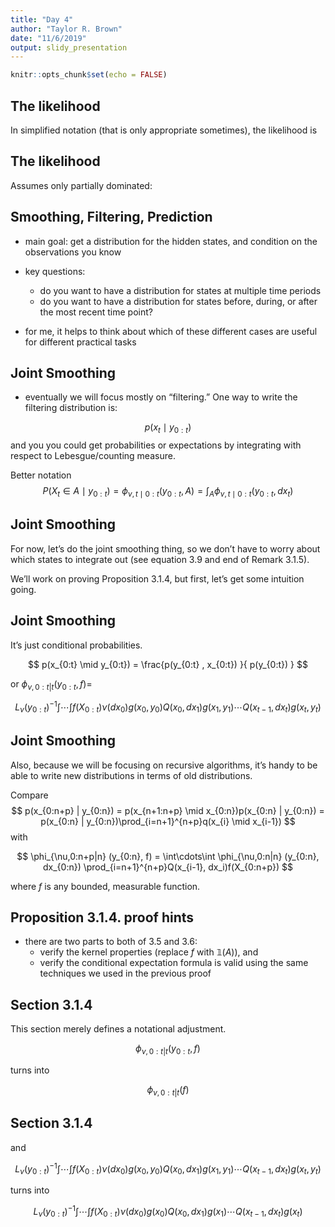 ```yaml
---
title: "Day 4"
author: "Taylor R. Brown"
date: "11/6/2019"
output: slidy_presentation
---
```


```r
knitr::opts_chunk$set(echo = FALSE)
```

## The likelihood

In simplified notation (that is only appropriate sometimes), the likelihood is 
\begin{align*}
p(y_{0:n} \mid \theta) &= p(y_{0:n}) \\
&= \int\cdots\int p(y_{0:n}, x_{0:n}) dx_{0:n} \\
&= \int\cdots\int p(y_{0:n} \mid x_{0:n})p( x_{0:n}) dx_{0:n}
\end{align*}

## The likelihood

Assumes only partially dominated: 

\begin{align*}
L_{\nu}(y_{0:n}) &= \int \cdots \int \nu(dx_0)g(x_0, y_0) Q(x_0,dx_1)g(x_1, y_1) \cdots \\
&\hspace{40mm}Q(x_{n-1},dx_{n})g(x_n,y_n)
\end{align*}

## Smoothing, Filtering, Prediction

- main goal: get a distribution for the hidden states, and condition on the observations you know

- key questions:

  * do you want to have a distribution for states at multiple time periods
  * do you want to have a distribution for states before, during, or after the most recent time point?

- for me, it helps to think about which of these different cases are useful for different practical tasks


## Joint Smoothing

- eventually we will focus mostly on "filtering." One way to write the filtering distribution is:

$$
p(x_t  \mid y_{0:t})
$$
and you you could get probabilities or expectations by integrating with respect to Lebesgue/counting measure.

Better notation
$$
P(X_t \in A \mid y_{0:t}) = \phi_{\nu, t \mid 0:t}(y_{0:t}, A) = \int_A \phi_{\nu, t \mid 0:t}(y_{0:t}, dx_t)
$$


## Joint Smoothing

For now, let's do the joint smoothing thing, so we don't have to worry about which states to integrate out (see equation 3.9 and end of Remark 3.1.5).

We'll work on proving Proposition 3.1.4, but first, let's get some intuition going.

## Joint Smoothing


It's just conditional probabilities.

$$
p(x_{0:t} \mid y_{0:t}) = \frac{p(y_{0:t} , x_{0:t})  }{ p(y_{0:t}) }
$$

or $\phi_{\nu,0:t|t} (y_{0:t}, f) =$

$$
L_{\nu}(y_{0:t})^{-1} \int \cdots \int f(X_{0:t}) \nu(dx_0) g(x_0, y_0) Q(x_0, dx_1)g(x_1, y_1) \cdots Q(x_{t-1}, dx_t)g(x_t, y_t )
$$


## Joint Smoothing

Also, because we will be focusing on recursive algorithms, it's handy to be able to write new distributions in terms of old distributions.


Compare
$$
p(x_{0:n+p} | y_{0:n}) = p(x_{n+1:n+p} \mid x_{0:n})p(x_{0:n} | y_{0:n}) = p(x_{0:n} | y_{0:n})\prod_{i=n+1}^{n+p}q(x_{i} \mid x_{i-1})
$$
with

$$
\phi_{\nu,0:n+p|n} (y_{0:n}, f) = \int\cdots\int \phi_{\nu,0:n|n} (y_{0:n}, dx_{0:n}) \prod_{i=n+1}^{n+p}Q(x_{i-1}, dx_i)f(X_{0:n+p})
$$

where $f$ is any bounded, measurable function.

## Proposition 3.1.4. proof hints

- there are two parts to both of 3.5 and 3.6:
  * verify the kernel properties (replace $f$ with $\mathbb{1}(A)$), and 
  * verify the conditional expectation formula is valid using the same techniques we used in the previous proof
  
  
## Section 3.1.4

This section merely defines a notational adjustment. 

$$
\phi_{\nu,0:t|t} (y_{0:t}, f)
$$

turns into

$$
\phi_{\nu,0:t|t} ( f)
$$

## Section 3.1.4

and

$$
L_{\nu}(y_{0:t})^{-1} \int \cdots \int f(X_{0:t}) \nu(dx_0) g(x_0, y_0) Q(x_0, dx_1)g(x_1, y_1) \cdots Q(x_{t-1}, dx_t)g(x_t, y_t )
$$

turns into

$$
L_{\nu}(y_{0:t})^{-1} \int \cdots \int f(X_{0:t}) \nu(dx_0) g(x_0) Q(x_0, dx_1)g(x_1) \cdots Q(x_{t-1}, dx_t)g(x_t)
$$
